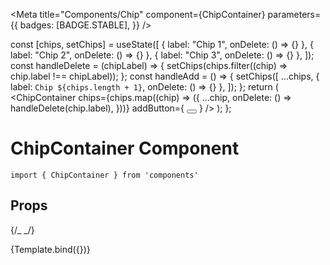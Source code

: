 
<Meta
  title="Components/Chip"
  component={ChipContainer}
  parameters={{
    badges: [BADGE.STABLE],
  }}
/>

  const [chips, setChips] = useState([
    { label: "Chip 1", onDelete: () => {} },
    { label: "Chip 2", onDelete: () => {} },
    { label: "Chip 3", onDelete: () => {} },
  ]);
  const handleDelete = (chipLabel) => {
    setChips(chips.filter((chip) => chip.label !== chipLabel));
  };
  const handleAdd = () => {
    setChips([
      ...chips,
      { label: `Chip ${chips.length + 1}`, onDelete: () => {} },
    ]);
  };
  return (
    <Box>
      <ChipContainer
        chips={chips.map((chip) => ({
          ...chip,
          onDelete: () => handleDelete(chip.label),
        }))}
        addButton={
          <Button onClick={handleAdd} variant="no-outline-icon">
            <Icon name="FaPlus" />
          </Button>
        }
      />
    </Box>
  );
};

# ChipContainer Component

```
import { ChipContainer } from 'components'
```

## Props

{/_ <ArgsTable of={ChipContainer} /> _/}

<Canvas>
  <Story
    name="Container"
    args={{
      label: "ChipContainer Label",
    }}
  >
    {Template.bind({})}
  </Story>
</Canvas>
